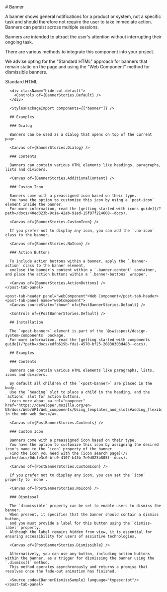 
<Meta of={BannerStories} />

<div className="docs-title">
  # Banner

<link-design of={JSON.stringify(BannerStories)}></link-design>

</div>

<div className="lead">
  A banner shows general notifications for a product or system, not a specific task and should
  therefore not require the user to take immediate action. Banners can persist across multiple
  sessions.
</div>

Banners are intended to attract the user's attention without interrupting their ongoing task.

<post-banner type="info">
  <p slot="heading">There are various methods to integrate this component into your project.</p>
  <p>
    We advise opting for the "Standard HTML" approach for banners that remain static on the page and
    using the "Web Component" method for dismissible banners.
  </p>
</post-banner>

<post-tabs>
    <post-tab-header panel="standardHTML">Standard HTML</post-tab-header>
    <post-tab-panel name="standardHTML">
      <Canvas sourceState="shown" of={BannerStories.Default} />

      <div className="hide-col-default">
        <Controls of={BannerStories.Default} />
      </div>

      <StylesPackageImport components={["banner"]} />

      ## Examples

      ### Dialog

      Banners can be used as a dialog that opens on top of the current page.

      <Canvas of={BannerStories.Dialog} />

      ### Contents

      Banners can contain various HTML elements like headings, paragraphs, lists and dividers.

      <Canvas of={BannerStories.AdditionalContent} />

      ### Custom Icon

      Banners come with a preassigned icon based on their type.
      You have the option to customize this icon by using a `post-icon` element inside the banner.
      For more information, read the [getting started with icons guide](/?path=/docs/40ed323b-9c1a-42ab-91ed-15f97f214608--docs).

      <Canvas of={BannerStories.CustomIcon} />

      If you prefer not to display any icon, you can add the `.no-icon` class to the banner.

      <Canvas of={BannerStories.NoIcon} />

      ### Action Buttons

      To include action buttons within a banner, apply the `.banner-action` class to the banner element,
      enclose the banner's content within a `.banner-content` container, and place the action buttons within a `.banner-buttons` wrapper.

      <Canvas of={BannerStories.ActionButtons} />
    </post-tab-panel>

    <post-tab-header panel="webComponent">Web Component</post-tab-header>
    <post-tab-panel name="webComponent">
      <Canvas sourceState="shown" of={PostBannerStories.Default} />

      <Controls of={PostBannerStories.Default} />

      ## Installation

      The `<post-banner>` element is part of the `@swisspost/design-system-components` package.
      For more information, read the [getting started with components guide](/?path=/docs/edfb619b-fda1-4570-bf25-20830303d483--docs).

      ## Examples

      ### Contents

      Banners can contain various HTML elements like paragraphs, lists, icons and dividers.

      By default all children of the `<post-banner>` are placed in the body.
      Use the `heading` slot to place a child in the heading, and the `actions` slot for action buttons.
      Learn more about <a rel="noopener" href="https://developer.mozilla.org/en-US/docs/Web/API/Web_components/Using_templates_and_slots#adding_flexibility_with_slots">slots in the mdn web docs</a>.

      <Canvas of={PostBannerStories.Contents} />

      ### Custom Icon

      Banners come with a preassigned icon based on their type.
      You have the option to customize this icon by assigning the desired icon's name to the `icon` property of the banner.
      Find the icon you need with the [icon search page](/?path=/docs/0dcfe3c0-bfc0-4107-b43b-7e9d825b805f--docs).

      <Canvas of={PostBannerStories.CustomIcon} />

      If you prefer not to display any icon, you can set the `icon` property to `none`.

      <Canvas of={PostBannerStories.NoIcon} />

      ### Dismissal

      The `dismissible` property can be set to enable users to dismiss the banner.
      When present, it specifies that the banner should contain a dismiss button,
      and you must provide a label for this button using the `dismiss-label` property.
      Although the label remains hidden from view, it is essential for ensuring accessibility for users of assistive technologies.

      <Canvas of={PostBannerStories.Dismissible} />

      Alternatively, you can use any button, including action buttons within the banner, as a trigger for dismissing the banner using the `.dismiss()` method.
      This method operates asynchronously and returns a promise that resolves once the fade-out animation has finished.

      <Source code={BannerDismissSample} language="typescript"/>
    </post-tab-panel>

</post-tabs>
